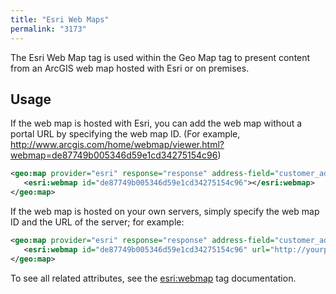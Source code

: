 ```yaml
---
title: "Esri Web Maps"
permalink: "3173"
---
```


The Esri Web Map tag is used within the Geo Map tag to present content from an ArcGIS web map hosted with Esri or on premises.

## Usage

If the web map is hosted with Esri, you can add the web map without a portal URL by specifying the web map ID. (For example, http://www.arcgis.com/home/webmap/viewer.html?webmap=de87749b005346d59e1cd34275154c96)

```xml
<geo:map provider="esri" response="response" address-field="customer_address" label-field="name" height="700px">
   <esri:webmap id="de87749b005346d59e1cd34275154c96"></esri:webmap>
</geo:map>
```

If the web map is hosted on your own servers, simply specify the web map ID and the URL of the server; for example:

```xml
<geo:map provider="esri" response="response" address-field="customer_address" label-field="name" height="700px">
   <esri:webmap id="de87749b005346d59e1cd34275154c96" url="http://yourportalurl.com/sharing/rest/content/items"></esri:webmap>
</geo:map>
```

To see all related attributes, see the [esri:webmap](/fusion/5.9/1102/esri-webmap) tag documentation.